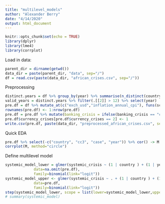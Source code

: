 ```yaml
---
title: "multilevel_models"
author: "Alexander Berry"
date: "4/14/2020"
output: html_document
---
```


```r
knitr::opts_chunk$set(echo = TRUE)
library(dplyr)
library(lme4)
library(corrplot)
```
Load in data:
```r
parent_dir = dirname(getwd())
data_dir = paste(parent_dir, "data", sep="/")
df = read.csv(paste(data_dir, "african_crises.csv", sep="/"))
```
Preprocessing
```r
distinct.years = df %>% group_by(year) %>% summarise(n_distinct(country)) 
valid_years = distinct.years %>% filter(.[[2]] > 12) %>% select(year)
pre.df = df %>% mutate_at(c("exch_usd","inflation_annual_cpi"), funs(scale)) %>% inner_join(y = valid_years, by='year') %>% arrange(year)
rownames(pre.df) <- 1:nrow(pre.df)
pre.df = pre.df %>% mutate(banking_crisis = ifelse(banking_crisis == "crisis", 1, 0))
pre.df$currency_crises[pre.df$currency_crises == 2] <- 1
write.csv(pre.df, paste(data_dir, "preprocessed_african_crises.csv", sep="/"))
```
Quick EDA
```r
pre.df %>% select(-c("country", "cc3", "case", "year")) %>% cor() -> M
corrplot(M, method="circle")
```


Define multilevel model
```r
systemic_model_lower = glmer(systemic_crisis ~ (1 | country ) + (1 | year),
             data=na.omit(pre.df),
             family=binomial(link="logit"))
systemic_model_upper <- glmer(systemic_crisis ~ . + (1 | country ) + (1 | year) - factor(systemic_crisis) - factor(independence),
             data=pre.df,
             family=binomial(link="logit"))
step(systemic_model_lower, scope = list(lower=systemic_model_lower,upper=systemic_model_upper),direction="backward", k = 2)
# summary(systemic_model)
```
